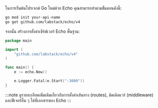 ในการเริ่มต้นโปรเจกต์ Go ใหม่ด้วย Echo คุณสามารถทำตามขั้นตอนดังนี้:

```bash
go mod init your-api-name
go get github.com/labstack/echo/v4
```

จากนั้น สร้างการตั้งค่าเซิร์ฟเวอร์ Echo พื้นฐาน:

```go title="main.go"
package main

import (
    "github.com/labstack/echo/v4"
)

func main() {
    e := echo.New()

    e.Logger.Fatal(e.Start(":3000"))
}
```

:::note
ดูรายละเอียดเพิ่มเติมเกี่ยวกับการตั้งค่าเส้นทาง (routes), มิดเดิลแวร์ (middleware) และฟีเจอร์อื่น ๆ ได้ที่เอกสารของ Echo
:::
